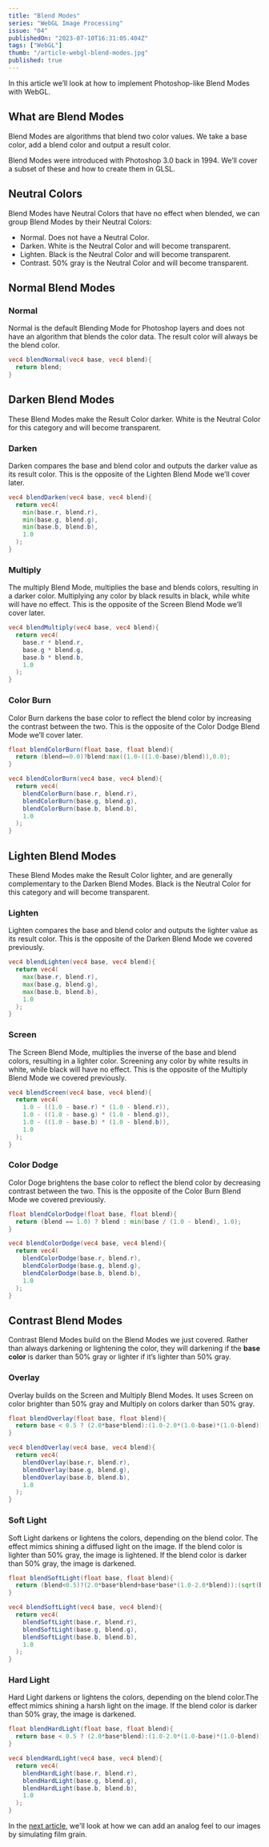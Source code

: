 ```yaml
---
title: "Blend Modes"
series: "WebGL Image Processing"
issue: "04"
publishedOn: "2023-07-10T16:31:05.404Z"
tags: ["WebGL"]
thumb: "/article-webgl-blend-modes.jpg"
published: true
---
```


<WebGLImageProcessingIntro />

In this article we’ll look at how to implement Photoshop-like Blend Modes with WebGL.

## What are Blend Modes

Blend Modes are algorithms that blend two color values. We take a base color, add a blend color and output a result color.  

Blend Modes were introduced with Photoshop 3.0 back in 1994. We’ll cover a subset of these and how to create them in GLSL.

## Neutral Colors

Blend Modes have Neutral Colors that have no effect when blended, we can group Blend Modes by their Neutral Colors:
- Normal. Does not have a Neutral Color.
- Darken. White is the Neutral Color and will become transparent.
- Lighten. Black is the Neutral Color and will become transparent.
- Contrast. 50% gray is the Neutral Color and will become transparent.

## Normal Blend Modes

### Normal

Normal is the default Blending Mode for Photoshop layers and does not have an algorithm that blends the color data. The result color will always be the blend color.

<Dither step="blend-normal" />

```glsl
vec4 blendNormal(vec4 base, vec4 blend){
  return blend;
}
```

## Darken Blend Modes

These Blend Modes make the Result Color darker. White is the Neutral Color for this category and will become transparent.

### Darken

Darken compares the base and blend color and outputs the darker value as its result color. This is the opposite of the Lighten Blend Mode we’ll cover later.

<Dither step="blend-darken" />

```glsl 
vec4 blendDarken(vec4 base, vec4 blend){
  return vec4(
    min(base.r, blend.r),
    min(base.g, blend.g),
    min(base.b, blend.b),
    1.0
  );
}
```

### Multiply

The multiply Blend Mode, multiplies the base and blends colors, resulting in a darker color. Multiplying any color by black results in black, while white will have no effect. This is the opposite of the Screen Blend Mode we’ll cover later.

<Dither step="blend-multiply" />

```glsl 
vec4 blendMultiply(vec4 base, vec4 blend){
  return vec4(
    base.r * blend.r,
    base.g * blend.g,
    base.b * blend.b,
    1.0
  );
}
```

### Color Burn

Color Burn darkens the base color to reflect the blend color by increasing the contrast between the two. This is the opposite of the Color Dodge Blend Mode we’ll cover later.

<Dither step="blend-color-burn" />

```glsl 
float blendColorBurn(float base, float blend){
  return (blend==0.0)?blend:max((1.0-((1.0-base)/blend)),0.0);
}

vec4 blendColorBurn(vec4 base, vec4 blend){
  return vec4(
    blendColorBurn(base.r, blend.r),
    blendColorBurn(base.g, blend.g),
    blendColorBurn(base.b, blend.b),
    1.0
  );
}
```

## Lighten Blend Modes

These Blend Modes make the Result Color lighter, and are generally complementary to the Darken Blend Modes. Black is the Neutral Color for this category and will become transparent.

### Lighten

Lighten compares the base and blend color and outputs the lighter value as its result color. This is the opposite of the Darken Blend Mode we covered previously.

<Dither step="blend-lighten" />

```glsl 
vec4 blendLighten(vec4 base, vec4 blend){
  return vec4(
    max(base.r, blend.r),
    max(base.g, blend.g),
    max(base.b, blend.b),
    1.0
  );
}
```

### Screen

The Screen Blend Mode, multiplies the inverse of the base and blend colors, resulting in a lighter color. Screening any color by white results in white, while black will have no effect. This is the opposite of the Multiply Blend Mode we covered previously.

<Dither step="blend-screen" />

```glsl 
vec4 blendScreen(vec4 base, vec4 blend){
  return vec4(
    1.0 - ((1.0 - base.r) * (1.0 - blend.r)),
    1.0 - ((1.0 - base.g) * (1.0 - blend.g)),
    1.0 - ((1.0 - base.b) * (1.0 - blend.b)),
    1.0
  );
}
```

### Color Dodge

Color Doge brightens the base color to  reflect the blend color by decreasing contrast between the two. This is the opposite of the Color Burn Blend Mode we covered previously.

<Dither step="blend-color-dodge" />

```glsl 
float blendColorDodge(float base, float blend){
  return (blend == 1.0) ? blend : min(base / (1.0 - blend), 1.0);
}

vec4 blendColorDodge(vec4 base, vec4 blend){
  return vec4(
    blendColorDodge(base.r, blend.r),
    blendColorDodge(base.g, blend.g),
    blendColorDodge(base.b, blend.b),
    1.0
  );
}
```

## Contrast Blend Modes

Contrast Blend Modes build on the Blend Modes we just covered. Rather than always darkening or lightening the color, they will darkening if the **base color** is darker than 50% gray or lighter if it’s lighter than 50% gray.

### Overlay

Overlay builds on the Screen and Multiply Blend Modes. It uses Screen on color brighter than 50% gray and Multiply on colors darker than 50% gray. 

<Dither step="blend-overlay" />

```glsl 
float blendOverlay(float base, float blend){
  return base < 0.5 ? (2.0*base*blend):(1.0-2.0*(1.0-base)*(1.0-blend));
}

vec4 blendOverlay(vec4 base, vec4 blend){
  return vec4(
    blendOverlay(base.r, blend.r),
    blendOverlay(base.g, blend.g),
    blendOverlay(base.b, blend.b),
    1.0
  );
}
```

### Soft Light

Soft Light darkens or lightens the colors, depending on the blend color. The effect mimics shining a diffused light on the image. If the blend color is lighter than 50% gray, the image is lightened. If the blend color is darker than 50% gray, the image is darkened.

<Dither step="blend-soft-light" />

```glsl 
float blendSoftLight(float base, float blend){
  return (blend<0.5)?(2.0*base*blend+base*base*(1.0-2.0*blend)):(sqrt(base)*(2.0*blend-1.0)+2.0*base*(1.0-blend));
}

vec4 blendSoftLight(vec4 base, vec4 blend){
  return vec4(
    blendSoftLight(base.r, blend.r),
    blendSoftLight(base.g, blend.g),
    blendSoftLight(base.b, blend.b),
    1.0
  );
}
```

### Hard Light

Hard Light darkens or lightens the colors, depending on the blend color.The effect mimics shining a harsh light on the image. If the blend color is darker than 50% gray, the image is darkened.

<Dither step="blend-hard-light" />

```glsl 
float blendHardLight(float base, float blend){
  return base < 0.5 ? (2.0*base*blend):(1.0-2.0*(1.0-base)*(1.0-blend));
}

vec4 blendHardLight(vec4 base, vec4 blend){
  return vec4(
    blendHardLight(base.r, blend.r),
    blendHardLight(base.g, blend.g),
    blendHardLight(base.b, blend.b),
    1.0
  );
}
```

In the [next article](/p/webgl-film-grain), we'll look at how we can add an analog feel to our images by simulating film grain.
